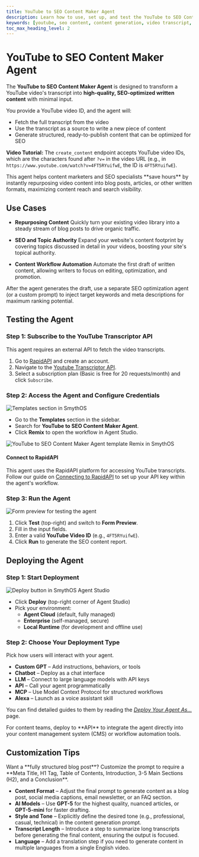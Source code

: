 ```yaml
---
title: YouTube to SEO Content Maker Agent
description: Learn how to use, set up, and test the YouTube to SEO Content Maker Agent in SmythOS to generate high-quality, SEO-optimized content from video transcripts.
keywords: [youtube, seo content, content generation, video transcript, SmythOS, rapidapi]
toc_max_heading_level: 2
---
```


# YouTube to SEO Content Maker Agent

The **YouTube to SEO Content Maker Agent** is designed to transform a YouTube video's transcript into **high-quality, SEO-optimized written content** with minimal input.

You provide a YouTube video ID, and the agent will:

- Fetch the full transcript from the video
- Use the transcript as a source to write a new piece of content
- Generate structured, ready-to-publish content that can be optimized for SEO

**Video Tutorial:** The `create_content` endpoint accepts YouTube video IDs, which are the characters found after `?v=` in the video URL (e.g., in `https://www.youtube.com/watch?v=4FT5RYuifwE`, the ID is `4FT5RYuifwE`).

<Youtube videoId="DAMe6I9nZZ8" title="SmythOS - YouTube to SEO Content Maker Agent" />

<InfoCallout title="Why use this agent?">
This agent helps content marketers and SEO specialists **save hours** by instantly repurposing video content into blog posts, articles, or other written formats, maximizing content reach and search visibility.
</InfoCallout>

<Spacer size="lg" />

## Use Cases

- **Repurposing Content**
  Quickly turn your existing video library into a steady stream of blog posts to drive organic traffic.

- **SEO and Topic Authority**
  Expand your website's content footprint by covering topics discussed in detail in your videos, boosting your site's topical authority.

- **Content Workflow Automation**
  Automate the first draft of written content, allowing writers to focus on editing, optimization, and promotion.

<TipCallout title="Pro tip">
After the agent generates the draft, use a separate SEO optimization agent (or a custom prompt) to inject target keywords and meta descriptions for maximum ranking potential.
</TipCallout>

<Spacer size="lg" />

## Testing the Agent

### Step 1: Subscribe to the YouTube Transcriptor API

This agent requires an external API to fetch the video transcripts.

1. Go to [RapidAPI](https://rapidapi.com/) and create an account.
2. Navigate to the [Youtube Transcriptor API](https://rapidapi.com/benrhzala90/api/youtube-transcriptor).
3. Select a subscription plan (Basic is free for 20 requests/month) and click `Subscribe`.

<Spacer size="md" />

### Step 2: Access the Agent and Configure Credentials

<Image src="/docs/img/youtube_to_seo_content_maker_agent/Homepage.jpg" alt="Templates section in SmythOS" />

- Go to the **Templates** section in the sidebar.
- Search for **YouTube to SEO Content Maker Agent**.
- Click **Remix** to open the workflow in Agent Studio.

<Image src="/docs/img/youtube_to_seo_content_maker_agent/Remix.jpg" alt="YouTube to SEO Content Maker Agent template Remix in SmythOS" />

<Spacer size="md" />

#### Connect to RapidAPI

This agent uses the RapidAPI platform for accessing YouTube transcripts. Follow our guide on [Connecting to RapidAPI](/docs/agent-templates/api-connections/rapid-api) to set up your API key within the agent's workflow.

<Spacer size="md" />

### Step 3: Run the Agent

<Image src="/docs/img/youtube_to_seo_content_maker_agent/Form Preview.jpg" alt="Form preview for testing the agent" />

1. Click **Test** (top-right) and switch to **Form Preview**.
2. Fill in the input fields.
3. Enter a valid **YouTube Video ID** (e.g., `4FT5RYuifwE`).
4. Click **Run** to generate the SEO content report.

<Spacer size="lg" />

## Deploying the Agent

### Step 1: Start Deployment

<Image src="/docs/img/youtube_to_seo_content_maker_agent/Deploy.jpg" alt="Deploy button in SmythOS Agent Studio" />

- Click **Deploy** (top-right corner of Agent Studio)
- Pick your environment:
  - **Agent Cloud** (default, fully managed)
  - **Enterprise** (self-managed, secure)
  - **Local Runtime** (for development and offline use)

<Spacer size="md" />

### Step 2: Choose Your Deployment Type

Pick how users will interact with your agent.

- **Custom GPT** – Add instructions, behaviors, or tools
- **Chatbot** – Deploy as a chat interface
- **LLM** – Connect to large language models with API keys
- **API** – Call your agent programmatically
- **MCP** – Use Model Context Protocol for structured workflows
- **Alexa** – Launch as a voice assistant skill

You can find detailed guides to them by reading the *[Deploy Your Agent As...](/docs/agent-deployments/deployments/)* page.

<InfoCallout title="Best option">
For content teams, deploy to **API** to integrate the agent directly into your content management system (CMS) or workflow automation tools.
</InfoCallout>

<Spacer size="lg" />

## Customization Tips

<TipCallout title="Example customization">
Want a **fully structured blog post**? Customize the prompt to require a **Meta Title, H1 Tag, Table of Contents, Introduction, 3-5 Main Sections (H2), and a Conclusion**.
</TipCallout>

- **Content Format** – Adjust the final prompt to generate content as a blog post, social media captions, email newsletter, or an FAQ section.
- **AI Models** – Use **GPT-5** for the highest quality, nuanced articles, or **GPT-5-mini** for faster drafting.
- **Style and Tone** – Explicitly define the desired tone (e.g., professional, casual, technical) in the content generation prompt.
- **Transcript Length** – Introduce a step to summarize long transcripts before generating the final content, ensuring the output is focused.
- **Language** – Add a translation step if you need to generate content in multiple languages from a single English video.